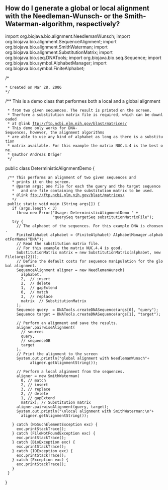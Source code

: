 == How do I generate a global or local alignment with the Needleman-Wunsch- or the Smith-Waterman-algorithm, respectively? ==

<java>
import org.biojava.bio.alignment.NeedlemanWunsch;
import org.biojava.bio.alignment.SequenceAlignment;
import org.biojava.bio.alignment.SmithWaterman;
import org.biojava.bio.alignment.SubstitutionMatrix;
import org.biojava.bio.seq.DNATools;
import org.biojava.bio.seq.Sequence;
import org.biojava.bio.symbol.AlphabetManager;
import org.biojava.bio.symbol.FiniteAlphabet;

/*
 * Created on Mar 28, 2006
 */

/** This is a demo class that performes both a local and a global alignment
  * from two given sequences. The result is printed on the screen. 
  * Therfore a substitution matrix file is required, which can be downloaded
  * at @link ftp://ftp.ncbi.nlm.nih.gov/blast/matrices/
  * This demo only works for DNA-Sequences, however, the alignment algorithms
  * are able to use any kind of alphabet as long as there is a substitution
  * matrix available. For this example the matrix NUC.4.4 is the best one.
  * @author Andreas Dr&auml;ger
  */
public class DeterministicAlignmentDemo {

  /** This performs an alignment of two given sequences and 
    * prints it on the screen.
    * @param args: one file for each the query and the target sequence 
    *   and one file containing the substitution matrix to be used.
    * @link ftp://ftp.ncbi.nlm.nih.gov/blast/matrices/
    */
  public static void main (String args[]) {
    if (args.length < 3)
	  throw new Error("Usage: DeterministicAlignmentDemo " +
	                  "querySeq targetSeq substitutionMatrixFile");
	try {
	  // The alphabet of the sequences. For this example DNA is choosen.
	  FiniteAlphabet alphabet = (FiniteAlphabet) AlphabetManager.alphabetForName("DNA");
	  // Read the substitution matrix file. 
	  // For this example the matrix NUC.4.4 is good.
	  SubstitutionMatrix matrix = new SubstitutionMatrix(alphabet, new File(args[2]));
	  // Define the default costs for sequence manipulation for the global alignment.
	  SequenceAlignment aligner = new NeedlemanWunsch( 
	    alphabet, 
		2,  // insert
		2,	// delete
		1,  // gapExtend
		0, 	// match
		3,	// replace
		matrix 	// SubstitutionMatrix
	  );
	  Sequence query  = DNATools.createDNASequence(args[0], "query");
	  Sequence target = DNATools.createDNASequence(args[1], "target");	  
	  // Perform an alignment and save the results.
	  aligner.pairwiseAlignment(
	    // sources
	    query, 
	    // sequenceDB
	    target
	  );
	  // Print the alignment to the screen
	  System.out.println("global alignment with NeedlemanWunsch"+
	  		aligner.getAlignmentString());	  
	  
	  // Perform a local alginment from the sequences.
	  aligner = new SmithWaterman(
	    0, // match
	  	2, // insert
		3, // replace 
		2, // delete
		1, // gapExtend
		matrix); // Substitution matrix
	  aligner.pairwiseAlignment(query, target);
	  System.out.println("\nlocal alignment with SmithWaterman:\n"+
	    aligner.getAlignmentString());
	  
	} catch (NoSuchElementException exc) {
	  exc.printStackTrace();
	} catch (FileNotFoundException exc) {
	  exc.printStackTrace();
	} catch (BioException exc) {
	  exc.printStackTrace();
	} catch (IOException exc) {
	  exc.printStackTrace();
	} catch (Exception exc) {
	  exc.printStackTrace();
	}
  }
}
</java>